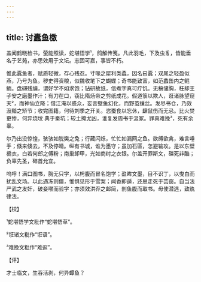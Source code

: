 ```yaml
---
---
---
```

title: 讨蠹鱼檄
---







盖闻鹤晓检书，萤能照读，蛇堪悟学¹，鸽解传笺。凡此羽毛，下及虫豸，皆能垂名于艺苑，亦思效用于文坛。志固可嘉，事皆不朽。

惟此蠧鱼者，赋质轻微，存心残忍。寸喙之犀利类蟊，因名曰蠧；双尾之轻盈似燕，乃号为鱼。秽史得资粮，似魏收笔下之蝴蝶；奇书能致富，如范蠡缶内之鲲鲕。盘礴残编，谓好学不如求饱；钻研故纸，信煮字真可疗饥。无稿储胸，枉却王子安之磨墨作汁；有刀在口，窃比隋炀帝之剪纸成花。假道箓以欺人，诳诸脉望窥天²，而神仙立降；借江淹以惑众，妄言壁鱼幻化，而野茧缫丝。发尽书仓，乃效汲黯之矫节；收完图籍，何待刘季之开关。恣蚕食以忘休，肆鼠伤而无忌。比火焚更惨，何异烧坟 典于秦坑；较土掩尤凶，谁复发周书于汲冢。罪真难挽³，死有余辜。

尔乃出没惊惶，骇骇如脱樊之兔；行藏闪烁，忙忙如漏网之鱼。欲缚欲禽，难言唾手；倏来倏去，不及停睛。纵有书城，谁为墨守；虽加石匮，怎避输攻。是以东壁褫衣，白若何郎之傅粉；南巢卸甲，光如商纣之衣银。尔盖开罪斯文，磔死非酷；负辜先圣，碎首允宜。

呜呼！满口图书，胸无只字，以枵腹而冒名饱学；盈眸文墨，目不识丁，以曳白而扰乱文场。以此遇冻则僵，惟惧见形于雪案；闻香即遁，还思走死于芸窗。自当法严武之发奸，破妾喉而验字；亦须效洪乔之邮简，剖鱼腹而取书。毋使潜逃，致骫律法。

【校】

¹蛇堪悟学文粃作“蛇堪悟草”。

²诳诸文粃作“诳语”。

³难挽文粃作“难逭”。

【评】

才士临文，生吞活剥，何异蟫鱼？